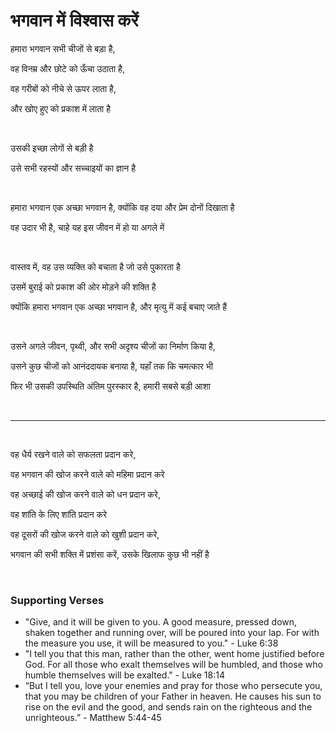 # भगवान में विश्वास करें

हमारा भगवान सभी चीजों से बड़ा है,

वह विनम्र और छोटे को ऊँचा उठाता है,

वह गरीबों को नीचे से ऊपर लाता है,

और खोए हुए को प्रकाश में लाता है

<br />

उसकी इच्छा लोगों से बड़ी है

उसे सभी रहस्यों और सच्चाइयों का ज्ञान है

<br />

हमारा भगवान एक अच्छा भगवान है, क्योंकि वह दया और प्रेम दोनों दिखाता है

वह उदार भी है, चाहे यह इस जीवन में हो या अगले में

<br />

वास्तव में, वह उस व्यक्ति को बचाता है जो उसे पुकारता है

उसमें बुराई को प्रकाश की ओर मोड़ने की शक्ति है

क्योंकि हमारा भगवान एक अच्छा भगवान है, और मृत्यु में कई बचाए जाते हैं

<p></p>

<br />

उसने अगले जीवन, पृथ्वी, और सभी अदृश्य चीजों का निर्माण किया है,

उसने कुछ चीजों को आनंददायक बनाया है, यहाँ तक कि चमत्कार भी

फिर भी उसकी उपस्थिति अंतिम पुरस्कार है, हमारी सबसे बड़ी आशा

<p></p>

<br />

---

<br />

वह धैर्य रखने वाले को सफलता प्रदान करे,

वह भगवान की खोज करने वाले को महिमा प्रदान करे

वह अच्छाई की खोज करने वाले को धन प्रदान करे,

वह शांति के लिए शांति प्रदान करे

वह दूसरों की खोज करने वाले को खुशी प्रदान करे,

भगवान की सभी शक्ति में प्रशंसा करें, उसके खिलाफ कुछ भी नहीं है

<br />

### Supporting Verses

- "Give, and it will be given to you. A good measure, pressed down, shaken together and running over, will be poured into your lap. For with the measure you use, it will be measured to you." - Luke 6:38
- "I tell you that this man, rather than the other, went home justified before God. For all those who exalt themselves will be humbled, and those who humble themselves will be exalted." - Luke 18:14
- “But I tell you, love your enemies and pray for those who persecute you, that you may be children of your Father in heaven. He causes his sun to rise on the evil and the good, and sends rain on the righteous and the unrighteous.” - Matthew 5:44-45